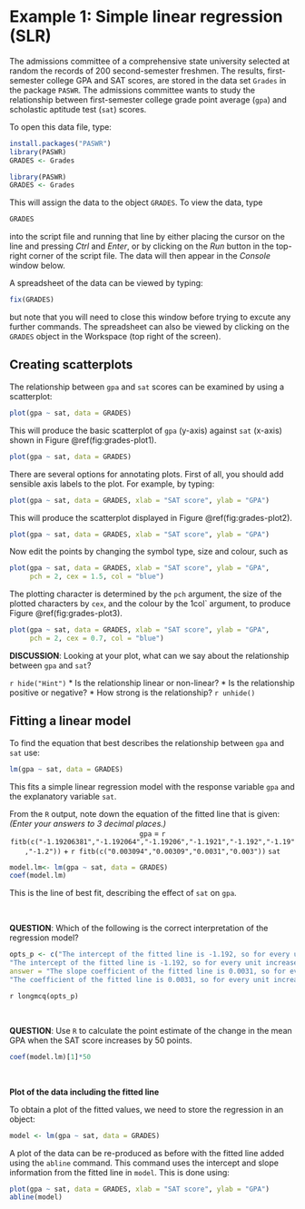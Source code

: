 
# Example 1: Simple linear regression (SLR)

The admissions committee of a comprehensive state university selected at random the records of 200 second-semester freshmen. The results, first-semester college GPA and SAT scores, are stored in the data set `Grades` in the package `PASWR`. The admissions committee wants to study the relationship between first-semester college grade point average (`gpa`) and scholastic aptitude test (`sat`) scores.

To open this data file, type:
```r
install.packages("PASWR")
library(PASWR)
GRADES <- Grades
```

```r
library(PASWR)
GRADES <- Grades
```

This will assign the data to the object `GRADES`. To view the data, type 

```r
GRADES
```

into the script file and running that line by either placing the cursor on the line and pressing *Ctrl* and *Enter*, or by clicking on the *Run* button in the top-right corner of the script file. The data will then appear in the *Console* window below.

A spreadsheet of the data can be viewed by typing: 

```r
fix(GRADES)
```

but note that you will need to close this window before trying to excute any further commands. The spreadsheet can also be viewed by clicking on the `GRADES` object in the Workspace (top right of the screen).

## Creating scatterplots

The relationship between `gpa` and `sat` scores can be examined by using a scatterplot:

```r
plot(gpa ~ sat, data = GRADES)
```

This will produce the basic scatterplot of `gpa` (y-axis) against `sat` (x-axis) shown in Figure \@ref(fig:grades-plot1).

```r
plot(gpa ~ sat, data = GRADES)
```

There are several options for annotating plots. First of all, you should add sensible axis labels to the plot. For example, by typing:

```r
plot(gpa ~ sat, data = GRADES, xlab = "SAT score", ylab = "GPA")
```

This will produce the scatterplot displayed in Figure \@ref(fig:grades-plot2).

```r
plot(gpa ~ sat, data = GRADES, xlab = "SAT score", ylab = "GPA")
```

Now edit the points by changing the symbol type, size and colour, such as

```r
plot(gpa ~ sat, data = GRADES, xlab = "SAT score", ylab = "GPA",
     pch = 2, cex = 1.5, col = "blue")
```

The plotting character is determined by the `pch` argument, the size of the plotted characters by `cex`, and the colour by the 1col` argument, to produce Figure \@ref(fig:grades-plot3).

```r
plot(gpa ~ sat, data = GRADES, xlab = "SAT score", ylab = "GPA",
     pch = 2, cex = 0.7, col = "blue")
```

**DISCUSSION**: Looking at your plot, what can we say about the relationship between `gpa` and `sat`?

`r hide("Hint")` 
* Is the relationship linear or non-linear?
* Is the relationship positive or negative?
* How strong is the relationship?
`r unhide()`

## Fitting a linear model

To find the equation that best describes the relationship between `gpa` and `sat` use:
```r
lm(gpa ~ sat, data = GRADES)
```

This fits a simple linear regression model with the response variable `gpa` and the explanatory variable `sat`.

From the `R` output, note down the equation of the fitted line that is given: *(Enter your answers to 3 decimal places.)*
<center> `gpa` = `r fitb(c("-1.19206381","-1.192064","-1.19206","-1.1921","-1.192","-1.19","-1.2"))` + `r fitb(c("0.003094","0.00309","0.0031","0.003"))` `sat` </center>

```r
model.lm<- lm(gpa ~ sat, data = GRADES)
coef(model.lm)
```

This is the line of best fit, describing the effect of `sat` on `gpa`.

<br>

**QUESTION**: Which of the following is the correct interpretation of the regression model?
```r
opts_p <- c("The intercept of the fitted line is -1.192, so for every unit increase in `sat`, we expect `gpa` to decrease by 1.192.", 
"The intercept of the fitted line is -1.192, so for every unit increase in `gpa`, we expect `sat` to decrease by 1.192.",
answer = "The slope coefficient of the fitted line is 0.0031, so for every unit increase in `sat`, we expect `gpa` to increase by 0.0031.",
"The coefficient of the fitted line is 0.0031, so for every unit increase in `gpa`, we expect `sat` to increase by 0.0031.")
```
`r longmcq(opts_p)`

<br>

**QUESTION**: Use `R` to calculate the point estimate of the change in the mean GPA when the SAT score increases by 50 points.
```r
coef(model.lm)[1]*50
```

<br>

**Plot of the data including the fitted line**

To obtain a plot of the fitted values, we need to store the regression in an object:

```r
model <- lm(gpa ~ sat, data = GRADES)
```

A plot of the data can be re-produced as before with the fitted line added using the `abline` command. This command uses the intercept and slope information from the fitted line in `model`. This is done using:

```r
plot(gpa ~ sat, data = GRADES, xlab = "SAT score", ylab = "GPA")
abline(model)
```

